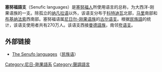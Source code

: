 {{Expand language|time=2017-03-05T01:04:01+00:00}}
{{Infobox Language family
|name=塞努福语支
|altname=Senoufo
|region=
|fam1=[[尼日尔-刚果语系|尼日尔-刚果语系]]
|fam2=[[大西洋-刚果语族|大西洋-刚果语族]]
|familycolor= 尼日尔-刚果语系 
|child1=Suppire–Mamara
|child2=Karaboro
|child3=Senari
|child4=Kpalaga
|child5=Tagwana-Djimini
|child6=[[纳凡拉语|纳凡拉语]]
|map=Senufo languages.png
|mapcaption=塞努福語支分布}}
'''塞努福語支'''（Senufic languages）是[[塞努福人|塞努福人]]所使用语言的总称，为大西洋-刚果语族的一支。除孤立的[[纳凡拉语|纳凡拉语]]以外，该语支分布于[[科特迪瓦|科特迪瓦]]北部，[[马里|马里]]南部和[[布基纳法索|布基纳法索]]西南部。塞努福语属[[尼日尔-刚果语族|尼日尔-刚果语族]]的[[古尔语支|古尔语支]]。根据[[民族語|民族語]]的统计，该语支使用者共有270万人。该语支西接[[曼德語族|曼德語族]]，南邻[[夸语支|夸语支]]。

== 外部链接 ==
* [[ethnologuefamily:515-16|The Senufo languages]]（[[民族語|民族语]]）
[[Category:尼日-剛果語系|Category:尼日-剛果語系]]
[[Category:聲調語言|Category:聲調語言]]